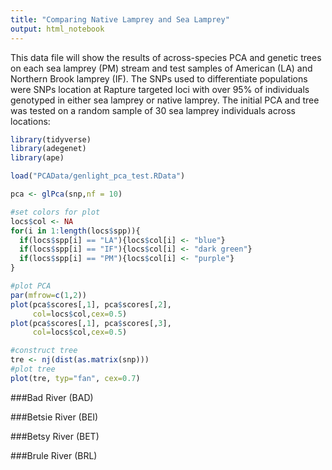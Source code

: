 ```yaml
---
title: "Comparing Native Lamprey and Sea Lamprey"
output: html_notebook
---
```



This data file will show the results of across-species PCA and genetic trees on each sea lamprey (PM) stream and test samples of American (LA) and Northern Brook lamprey (IF). The SNPs used to differentiate populations were SNPs location at Rapture targeted loci with over 95% of individuals genotyped in either sea lamprey or native lamprey. The initial PCA and tree was tested on a random sample of 30 sea lamprey individuals across locations:


```r
library(tidyverse)
library(adegenet)
library(ape)

load("PCAData/genlight_pca_test.RData")

pca <- glPca(snp,nf = 10)

#set colors for plot
locs$col <- NA
for(i in 1:length(locs$spp)){
  if(locs$spp[i] == "LA"){locs$col[i] <- "blue"}
  if(locs$spp[i] == "IF"){locs$col[i] <- "dark green"}
  if(locs$spp[i] == "PM"){locs$col[i] <- "purple"}
}

#plot PCA
par(mfrow=c(1,2))
plot(pca$scores[,1], pca$scores[,2],
     col=locs$col,cex=0.5)
plot(pca$scores[,1], pca$scores[,3],
     col=locs$col,cex=0.5)

#construct tree
tre <- nj(dist(as.matrix(snp)))
#plot tree
plot(tre, typ="fan", cex=0.7)
```

###Bad River (BAD)

###Betsie River (BEI)

###Betsy River (BET)

###Brule River (BRL)

###

